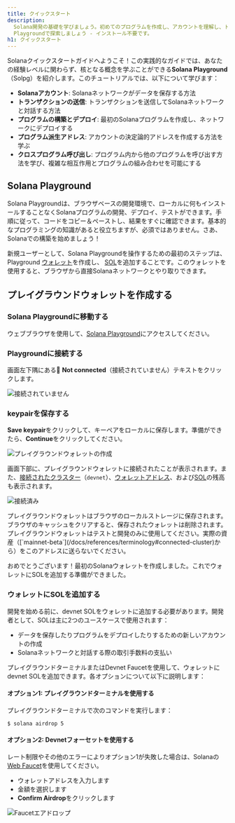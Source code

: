 ```yaml
---
title: クイックスタート
description:
  Solana開発の基礎を学びましょう。初めてのプログラムを作成し、アカウントを理解し、トランザクションを送信し、PDAsとCPIsをSolana
  Playgroundで探索しましょう - インストール不要です。
h1: クイックスタート
---
```


Solanaクイックスタートガイドへようこそ！この実践的なガイドでは、あなたの経験レベルに関わらず、核となる概念を学ぶことができる**Solana
Playground**（Solpg）を紹介します。このチュートリアルでは、以下について学びます：

- **Solanaアカウント**: Solanaネットワークがデータを保存する方法
- **トランザクションの送信**: トランザクションを送信してSolanaネットワークと対話する方法
- **プログラムの構築とデプロイ**: 最初のSolanaプログラムを作成し、ネットワークにデプロイする
- **プログラム派生アドレス**: アカウントの決定論的アドレスを作成する方法を学ぶ
- **クロスプログラム呼び出し**: プログラム内から他のプログラムを呼び出す方法を学び、複雑な相互作用とプログラムの組み合わせを可能にする

## Solana Playground

Solana
Playgroundは、ブラウザベースの開発環境で、ローカルに何もインストールすることなくSolanaプログラムの開発、デプロイ、テストができます。手順に従って、コードをコピー＆ペーストし、結果をすぐに確認できます。基本的なプログラミングの知識があると役立ちますが、必須ではありません。さあ、Solanaでの構築を始めましょう！

新規ユーザーとして、Solana
Playgroundを操作するための最初のステップは、Playground
[ウォレット](/docs/references/terminology#wallet)を作成し、
[SOL](/docs/references/terminology#sol)を追加することです。このウォレットを使用すると、ブラウザから直接Solanaネットワークとやり取りできます。

## プレイグラウンドウォレットを作成する

<Steps>
<Step>

### Solana Playgroundに移動する

ウェブブラウザを使用して、[Solana Playground](https://beta.solpg.io/)にアクセスしてください。

</Step>
<Step>

### Playgroundに接続する

画面左下隅にある🔴 **Not
connected**（接続されていません）テキストをクリックします。

![接続されていません](/assets/docs/intro/quickstart/pg-not-connected.png)

</Step>
<Step>

### keypairを保存する

**Save
keypair**をクリックして、キーペアをローカルに保存します。準備ができたら、**Continue**をクリックしてください。

![プレイグラウンドウォレットの作成](/assets/docs/intro/quickstart/pg-create-wallet.png)

画面下部に、プレイグラウンドウォレットに接続されたことが表示されます。また、[接続されたクラスター](/docs/references/terminology#connected-cluster)（`devnet`）、[ウォレットアドレス](/docs/references/terminology#wallet-address)、および[SOL](/docs/references/terminology#sol)の残高も表示されます。

![接続済み](/assets/docs/intro/quickstart/pg-connected.png)

<Callout>
  プレイグラウンドウォレットはブラウザのローカルストレージに保存されます。ブラウザのキャッシュをクリアすると、保存されたウォレットは削除されます。
</Callout>

<Callout type="warn">
  プレイグラウンドウォレットはテストと開発のみに使用してください。実際の資産（[`mainnet-beta`](/docs/references/terminology#connected-cluster)から）をこのアドレスに送らないでください。
</Callout>

おめでとうございます！最初のSolanaウォレットを作成しました。これでウォレットにSOLを追加する準備ができました。

</Step>
<Step>

### ウォレットにSOLを追加する

開発を始める前に、devnet
SOLをウォレットに追加する必要があります。開発者として、SOLは主に2つのユースケースで使用されます：

- データを保存したりプログラムをデプロイしたりするための新しいアカウントの作成
- Solanaネットワークと対話する際の取引手数料の支払い

プレイグラウンドターミナルまたはDevnet Faucetを使用して、ウォレットにdevnet
SOLを追加できます。各オプションについて以下に説明します：

#### オプション1: プレイグラウンドターミナルを使用する

プレイグラウンドターミナルで次のコマンドを実行します：

```terminal
$ solana airdrop 5
```

#### オプション2: Devnetフォーセットを使用する

レート制限やその他のエラーによりオプション1が失敗した場合は、Solanaの[Web Faucet](https://faucet.solana.com/)を使用してください。

- ウォレットアドレスを入力します
- 金額を選択します
- **Confirm Airdrop**をクリックします

![Faucetエアドロップ](/assets/docs/intro/quickstart/faucet-airdrop.gif)

</Step>
</Steps>
